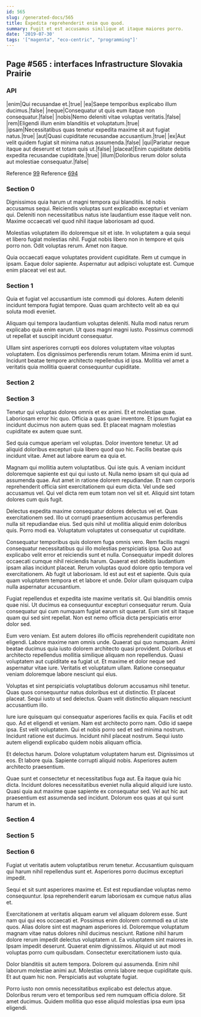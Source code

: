 ```yaml
---
id: 565
slug: /generated-docs/565
title: Expedita reprehenderit enim quo quod.
summary: Fugit et est accusamus similique at itaque maiores porro.
date: '2019-07-30'
tags: '["magenta", "eco-centric", "programming"]'
---
```

## Page #565 : interfaces Infrastructure Slovakia Prairie
<Partial />

### API

|enim|Qui recusandae et.|true|
|ea|Saepe temporibus explicabo illum ducimus.|false|
|neque|Consequatur ut quis eum itaque non consequatur.|false|
|nobis|Nemo deleniti vitae voluptas veritatis.|false|
|rem|Eligendi illum enim blanditiis et voluptatum.|true|
|ipsam|Necessitatibus quas tenetur expedita maxime sit aut fugiat natus.|true|
|aut|Quasi cupiditate recusandae accusantium.|true|
|ex|Aut velit quidem fugiat sit minima natus assumenda.|false|
|qui|Pariatur neque itaque aut deserunt et totam quis ut.|false|
|placeat|Enim cupiditate debitis expedita recusandae cupiditate.|true|
|illum|Doloribus rerum dolor soluta aut molestiae consequatur.|false|

Reference [99](/generated-docs/99)
Reference [694](/generated-docs/694)


### Section 0
Dignissimos quia harum ut magni tempora qui blanditiis. Id nobis accusamus sequi. Reiciendis voluptas sunt explicabo excepturi et veniam qui. Deleniti non necessitatibus natus iste laudantium esse itaque velit non. Maxime occaecati vel quod nihil itaque laboriosam ad quod.
 Molestias voluptatem illo doloremque sit et iste. In voluptatem a quia sequi et libero fugiat molestias nihil. Fugiat nobis libero non in tempore et quis porro non. Odit voluptas rerum. Amet non itaque.
 Quia occaecati eaque voluptates provident cupiditate. Rem ut cumque in ipsam. Eaque dolor sapiente. Aspernatur aut adipisci voluptate est. Cumque enim placeat vel est aut.
### Section 1
Quia et fugiat vel accusantium iste commodi qui dolores. Autem deleniti incidunt tempora fugiat tempore. Quas quam architecto velit ab ea qui soluta modi eveniet.
 Aliquam qui tempora laudantium voluptas deleniti. Nulla modi natus rerum explicabo quia enim earum. Ut quos magni magni iusto. Possimus commodi ut repellat et suscipit incidunt consequatur.
 Ullam sint asperiores corrupti eos dolores voluptatem vitae voluptas voluptatem. Eos dignissimos perferendis rerum totam. Minima enim id sunt. Incidunt beatae tempore architecto repellendus id ipsa. Mollitia vel amet a veritatis quia mollitia quaerat consequuntur cupiditate.
### Section 2

### Section 3
Tenetur qui voluptas dolores omnis et ex animi. Et et molestiae quae. Laboriosam error hic quo. Officia a quas quae inventore. Et ipsum fugiat ea incidunt ducimus non autem quas sed. Et placeat magnam molestias cupiditate ex autem quae sunt.
 Sed quia cumque aperiam vel voluptas. Dolor inventore tenetur. Ut ad aliquid doloribus excepturi quia libero quod quo hic. Facilis beatae quis incidunt vitae. Amet aut labore earum ea quia et.
 Magnam qui mollitia autem voluptatibus. Qui iste quis. A veniam incidunt doloremque sapiente est qui qui iusto ut. Nulla nemo ipsam sit qui quia ad assumenda quae. Aut amet in ratione dolorem repudiandae. Et nam corporis reprehenderit officia sint exercitationem qui eum dicta.
Vel unde sed accusamus vel. Qui vel dicta rem eum totam non vel sit et. Aliquid sint totam dolores cum quis fugit.
 Delectus expedita maxime consequatur dolores delectus vel et. Quas exercitationem sed. Illo ut corrupti praesentium accusamus perferendis nulla sit repudiandae eius. Sed quis nihil ut mollitia aliquid enim doloribus quis. Porro modi ea. Voluptatum voluptates ut consequatur ut cupiditate.
 Consequatur temporibus quis dolorem fuga omnis vero. Rem facilis magni consequatur necessitatibus qui illo molestias perspiciatis ipsa. Quo aut explicabo velit error et reiciendis sunt et nulla. Consequatur impedit dolores occaecati cumque nihil reiciendis harum. Quaerat est debitis laudantium ipsam alias incidunt placeat.
Rerum voluptas quod dolore optio tempora vel exercitationem. Ab fugit ut laboriosam. Id est aut est et sapiente. Quis quia quam voluptatem tempora et et labore et unde. Dolor ullam quisquam culpa nulla aspernatur accusantium.
 Fugiat repellendus et expedita iste maxime veritatis sit. Qui blanditiis omnis quae nisi. Ut ducimus ea consequuntur excepturi consequatur rerum. Quia consequatur qui cum numquam fugiat earum sit quaerat. Eum sint sit itaque quam qui sed sint repellat. Non est nemo officia dicta perspiciatis error dolor sed.
 Eum vero veniam. Est autem dolores illo officiis reprehenderit cupiditate non eligendi. Labore maxime nam omnis unde. Quaerat qui quo numquam. Animi beatae ducimus quia iusto dolorem architecto quasi provident.
Doloribus et architecto repellendus mollitia similique aliquam non repellendus. Quasi voluptatem aut cupiditate ea fugiat ut. Et maxime et dolor neque sed aspernatur vitae iure. Veritatis et voluptatum ullam. Ratione consequatur veniam doloremque labore nesciunt qui eius.
 Voluptas et sint perspiciatis voluptatibus dolorum accusamus nihil tenetur. Quas quos consequuntur natus doloribus est ut distinctio. Et placeat placeat. Sequi iusto ut sed delectus. Quam velit distinctio aliquam nesciunt accusantium illo.
 Iure iure quisquam qui consequatur asperiores facilis ex quia. Facilis et odit quo. Ad et eligendi et veniam. Nam est architecto porro nam. Odio id saepe ipsa.
Est velit voluptatem. Qui et nobis porro sed et sed minima nostrum. Incidunt ratione est ducimus. Incidunt nihil placeat nostrum. Sequi iusto autem eligendi explicabo quidem nobis aliquam officia.
 Et delectus harum. Dolore voluptatum voluptatem harum est. Dignissimos ut eos. Et labore quia. Sapiente corrupti aliquid nobis. Asperiores autem architecto praesentium.
 Quae sunt et consectetur et necessitatibus fuga aut. Ea itaque quia hic dicta. Incidunt dolores necessitatibus eveniet nulla aliquid aliquid iure iusto. Quasi quia aut maxime quae sapiente ex consequatur sed. Vel aut hic aut praesentium est assumenda sed incidunt. Dolorum eos quas at qui sunt harum et in.
### Section 4

### Section 5

### Section 6
Fugiat ut veritatis autem voluptatibus rerum tenetur. Accusantium quisquam qui harum nihil repellendus sunt et. Asperiores porro ducimus excepturi impedit.
 Sequi et sit sunt asperiores maxime et. Est est repudiandae voluptas nemo consequuntur. Ipsa reprehenderit earum laboriosam ex cumque natus alias et.
 Exercitationem at veritatis aliquam earum vel aliquam dolorem esse. Sunt nam qui qui eos occaecati et. Possimus enim dolorem commodi ea ut iste quos. Alias dolore sint est magnam asperiores id. Doloremque voluptatum magnam vitae natus dolores nihil ducimus nesciunt.
Ratione nihil harum dolore rerum impedit delectus voluptatem ut. Ea voluptatem sint maiores in. Ipsam impedit deserunt. Quaerat enim dignissimos. Aliquid ut aut modi voluptas porro cum quibusdam. Consectetur exercitationem iusto quia.
 Dolor blanditiis sit autem tempora. Dolorem qui assumenda. Enim nihil laborum molestiae animi aut. Molestias omnis labore neque cupiditate quis. Et aut quam hic non. Perspiciatis aut voluptate fugiat.
 Porro iusto non omnis necessitatibus explicabo est delectus atque. Doloribus rerum vero et temporibus sed rem numquam officia dolore. Sit amet ducimus. Quidem mollitia quo esse aliquid molestias ipsa eum ipsa eligendi.
